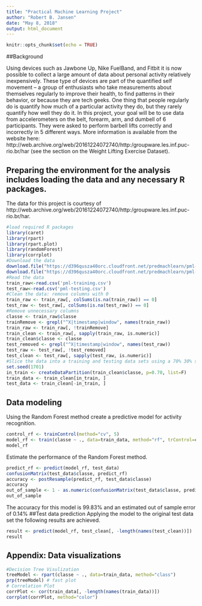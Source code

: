 ---
title: "Practical Machine Learning Project"
author: "Robert B. Jansen"
date: "May 8, 2018"
output: html_document
---

```{r setup, include=FALSE}
knitr::opts_chunk$set(echo = TRUE)
```
##Background

Using devices such as Jawbone Up, Nike FuelBand, and Fitbit it is now possible to collect a large amount of data about personal activity relatively inexpensively. These type of devices are part of the quantified self movement – a group of enthusiasts who take measurements about themselves regularly to improve their health, to find patterns in their behavior, or because they are tech geeks. One thing that people regularly do is quantify how much of a particular activity they do, but they rarely quantify how well they do it. In this project, your goal will be to use data from accelerometers on the belt, forearm, arm, and dumbell of 6 participants. They were asked to perform barbell lifts correctly and incorrectly in 5 different ways. More information is available from the website here: http://web.archive.org/web/20161224072740/http:/groupware.les.inf.puc-rio.br/har (see the section on the Weight Lifting Exercise Dataset).

## Preparing the environment for the analysis includes loading the data and any necessary R packages. 
The data for this project is courtesy of http://web.archive.org/web/20161224072740/http:/groupware.les.inf.puc-rio.br/har.


```{r, load data and packages, echo=FALSE}
#load required R packages
library(caret)
library(rpart)
library(rpart.plot)
library(randomForest)
library(corrplot)
#Download the data
download.file("https://d396qusza40orc.cloudfront.net/predmachlearn/pml-training.csv","pml-training.csv")
download.file("https://d396qusza40orc.cloudfront.net/predmachlearn/pml-testing.csv","pml-testing.csv")
#Read the data
train_raw<-read.csv('pml-training.csv')
test_raw<-read.csv('pml-testing.csv')
#Clean the data: remove columns with 0
train_raw <- train_raw[, colSums(is.na(train_raw)) == 0] 
test_raw <- test_raw[, colSums(is.na(test_raw)) == 0] 
#Remove unnecessary columns
classe <- train_raw$classe
trainRemove <- grepl("^X|timestamp|window", names(train_raw))
train_raw <- train_raw[, !trainRemove]
train_clean <- train_raw[, sapply(train_raw, is.numeric)]
train_clean$classe <- classe
test_removed <- grepl("^X|timestamp|window", names(test_raw))
test_raw <- test_raw[, !test_removed]
test_clean <- test_raw[, sapply(test_raw, is.numeric)]
#Slice the data into a training and testing data sets using a 70% 30% split.
set.seed(1701) 
in_train <- createDataPartition(train_clean$classe, p=0.70, list=F)
train_data <- train_clean[in_train, ]
test_data <- train_clean[-in_train, ]

```
## Data modeling
Using the Random Forest method create a predictive model for activity recognition.

```{r}
control_rf <- trainControl(method="cv", 5)
model_rf <- train(classe ~ ., data=train_data, method="rf", trControl=control_rf, ntree=250)
model_rf
```

Estimate the performance of the Random Forest method.
```{r}
predict_rf <- predict(model_rf, test_data)
confusionMatrix(test_data$classe, predict_rf)
accuracy <- postResample(predict_rf, test_data$classe)
accuracy
out_of_sample <- 1 - as.numeric(confusionMatrix(test_data$classe, predict_rf)$overall[1])
out_of_sample
```
The accuracy for this model is 99.83% and an estimated out of sample error of 0.14%
##Test data prediction
Applying the model to the original test data set the following results are achieved.
```{r}
result <- predict(model_rf, test_clean[, -length(names(test_clean))])
result
```
## Appendix: Data visualizations


```{r}
#Decision Tree Visulization
treeModel <- rpart(classe ~ ., data=train_data, method="class")
prp(treeModel) # fast plot
# Correlation Plot
corrPlot <- cor(train_data[, -length(names(train_data))])
corrplot(corrPlot, method="color")
```